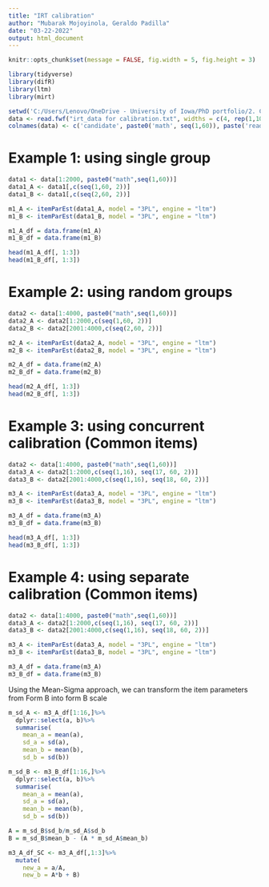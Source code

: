 ```yaml
---
title: "IRT calibration"
author: "Mubarak Mojoyinola, Geraldo Padilla"
date: "03-22-2022"
output: html_document
---
```


```r
knitr::opts_chunk$set(message = FALSE, fig.width = 5, fig.height = 3)
```

```r
library(tidyverse)
library(difR)
library(ltm)
library(mirt)
```

```r
setwd('C:/Users/Lenovo/OneDrive - University of Iowa/PhD portfolio/2. Courses/Spring 2022/PSQF62620001 Item Response Theory (Deborah Harris)/PSQF62620001-Item-Response-Theory/0.6 Calibration Exercise/')
data <- read.fwf("irt_data for calibration.txt", widths = c(4, rep(1,101)))
colnames(data) <- c('candidate', paste0('math', seq(1,60)), paste('read', seq(1,40)), 'Group_ID')
```

# Example 1: using single group 
```r
data1 <- data[1:2000, paste0("math",seq(1,60))]
data1_A <- data1[,c(seq(1,60, 2))]
data1_B <- data1[,c(seq(2,60, 2))]

m1_A <- itemParEst(data1_A, model = "3PL", engine = "ltm")
m1_B <- itemParEst(data1_B, model = "3PL", engine = "ltm")

m1_A_df = data.frame(m1_A)
m1_B_df = data.frame(m1_B)

head(m1_A_df[, 1:3])
head(m1_B_df[, 1:3])
```

# Example 2: using random groups
```r
data2 <- data[1:4000, paste0("math",seq(1,60))]
data2_A <- data2[1:2000,c(seq(1,60, 2))]
data2_B <- data2[2001:4000,c(seq(2,60, 2))]

m2_A <- itemParEst(data2_A, model = "3PL", engine = "ltm")
m2_B <- itemParEst(data2_B, model = "3PL", engine = "ltm")

m2_A_df = data.frame(m2_A)
m2_B_df = data.frame(m2_B)

head(m2_A_df[, 1:3])
head(m2_B_df[, 1:3])
```

# Example 3: using concurrent calibration (Common items)
```r
data2 <- data[1:4000, paste0("math",seq(1,60))]
data3_A <- data2[1:2000,c(seq(1,16), seq(17, 60, 2))]
data3_B <- data2[2001:4000,c(seq(1,16), seq(18, 60, 2))]

m3_A <- itemParEst(data3_A, model = "3PL", engine = "ltm")
m3_B <- itemParEst(data3_B, model = "3PL", engine = "ltm")

m3_A_df = data.frame(m3_A)
m3_B_df = data.frame(m3_B)

head(m3_A_df[, 1:3])
head(m3_B_df[, 1:3])
```

# Example 4: using separate calibration (Common items)
```r
data2 <- data[1:4000, paste0("math",seq(1,60))]
data3_A <- data2[1:2000,c(seq(1,16), seq(17, 60, 2))]
data3_B <- data2[2001:4000,c(seq(1,16), seq(18, 60, 2))]

m3_A <- itemParEst(data3_A, model = "3PL", engine = "ltm")
m3_B <- itemParEst(data3_B, model = "3PL", engine = "ltm")

m3_A_df = data.frame(m3_A)
m3_B_df = data.frame(m3_B)
```

Using the Mean-Sigma approach, we can transform the item parameters from Form B into form B scale
```r
m_sd_A <- m3_A_df[1:16,]%>%
  dplyr::select(a, b)%>%
  summarise(
    mean_a = mean(a),
    sd_a = sd(a),
    mean_b = mean(b),
    sd_b = sd(b))

m_sd_B <- m3_B_df[1:16,]%>%
  dplyr::select(a, b)%>%
  summarise(
    mean_a = mean(a),
    sd_a = sd(a),
    mean_b = mean(b),
    sd_b = sd(b))

A = m_sd_B$sd_b/m_sd_A$sd_b
B = m_sd_B$mean_b - (A * m_sd_A$mean_b)

m3_A_df_SC <- m3_A_df[,1:3]%>%
  mutate(
    new_a = a/A,
    new_b = A*b + B)
```
